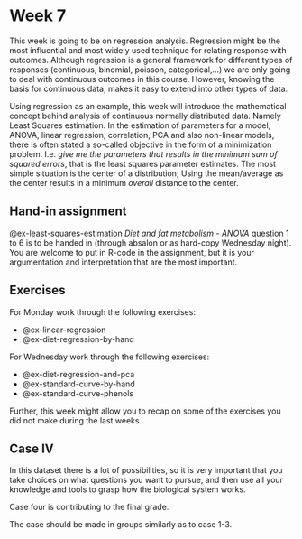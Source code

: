 # Week 7
This week is going to be on regression analysis. Regression might be the most influential and most widely used technique for relating response with outcomes. Although regression is a general framework for different types of responses (continuous, binomial, poisson, categorical,...) we are only going to deal with continuous outcomes in this course. However, knowing the basis for continuous data, makes it easy to extend into other types of data.

Using regression as an example, this week will introduce the mathematical concept behind analysis of continuous normally distributed data. Namely Least Squares estimation. In the estimation of parameters for a model, ANOVA, linear regression, correlation, PCA and also non-linear models, there is often stated a so-called objective in the form of a minimization problem. I.e. *give me the parameters that results in the minimum sum of squared errors*, that is the least squares parameter estimates. The most simple situation is the center of a distribution; Using the mean/average as the center results in a minimum *overall* distance to the center. 

## Hand-in assignment
@ex-least-squares-estimation *Diet and fat metabolism - ANOVA* question 1 to 6 is to be handed in (through absalon or as hard-copy Wednesday night). <!-- Original exercise 7.7 -->
You are welcome to put in R-code in the assignment, but it is your argumentation and interpretation that are the most important. 

## Exercises

For Monday work through the following exercises:

* @ex-linear-regression         <!-- Original exercise 7.1 -->
* @ex-diet-regression-by-hand   <!-- Original exercise 7.2 -->

For Wednesday work through the following exercises:

* @ex-diet-regression-and-pca   <!-- Original exercise 7.3 -->
* @ex-standard-curve-by-hand    <!-- Original exercise 7.5 -->
* @ex-standard-curve-phenols    <!-- Original exercise 7.6 -->

Further, this week might allow you to recap on some of the exercises you did not make during the last weeks.

## Case IV
In this dataset there is a lot of possibilities, so it is very important that you take choices on what questions you want to pursue, and then use all your knowledge and tools to grasp how the biological system works.

Case four is contributing to the final grade.

The case should be made in groups similarly as to case 1-3. 

